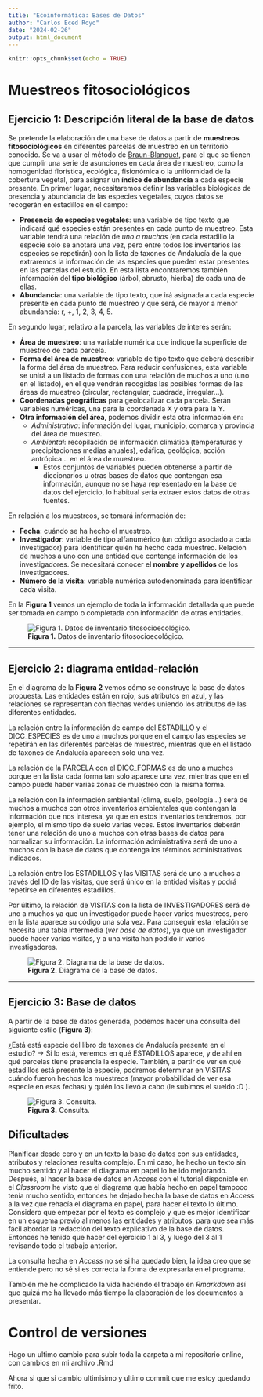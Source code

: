 ```yaml
---
title: "Ecoinformática: Bases de Datos"
author: "Carlos Eced Royo"
date: "2024-02-26"
output: html_document
---
```


```r
knitr::opts_chunk$set(echo = TRUE)
```

# Muestreos fitosociológicos

## Ejercicio 1: Descripción literal de la base de datos

Se pretende la elaboración de una base de datos a partir de **muestreos fitosociológicos** en diferentes parcelas de muestreo en un territorio conocido. Se va a usar el método de [Braun-Blanquet](https://biogeografia.net/fitosocio06.html), para el que se tienen que cumplir una serie de asunciones en cada área de muestreo, como la homogenidad florística, ecológica, fisionómica o la uniformidad de la cobertura vegetal, para asignar un **índice de abundancia** a cada especie presente. En primer lugar, necesitaremos definir las variables biológicas de presencia y abundancia de las especies vegetales, cuyos datos se recogerán en estadillos en el campo:

-   **Presencia de especies vegetales**: una variable de tipo texto que indicará qué especies están presentes en cada punto de muestreo. Esta variable tendrá una relación de *uno a muchos* (en cada estadillo la especie solo se anotará una vez, pero entre todos los inventarios las especies se repetirán) con la lista de taxones de Andalucía de la que extraremos la información de las especies que pueden estar presentes en las parcelas del estudio. En esta lista encontraremos también información del **tipo biológico** (árbol, abrusto, hierba) de cada una de ellas.
-   **Abundancia**: una variable de tipo texto, que irá asignada a cada especie presente en cada punto de muestreo y que será, de mayor a menor abundancia: r, +, 1, 2, 3, 4, 5.

En segundo lugar, relativo a la parcela, las variables de interés serán:

-   **Área de muestreo**: una variable numérica que indique la superficie de muestreo de cada parcela.
-   **Forma del área de muestreo**: variable de tipo texto que deberá describir la forma del área de muestreo. Para reducir confusiones, esta variable se unirá a un listado de formas con una relación de muchos a uno (uno en el listado), en el que vendrán recogidas las posibles formas de las áreas de muestreo (circular, rectangular, cuadrada, irregular...).
-   **Coordenadas geográficas** para geolocalizar cada parcela. Serán variables numéricas, una para la coordenada X y otra para la Y.
-   **Otra información del área**, podemos dividir esta otra información en:
    -   *Administrativa*: información del lugar, municipio, comarca y provincia del área de muestreo.
    -   *Ambiental*: recopilación de información climática (temperaturas y precipitaciones medias anuales), edáfica, geológica, acción antrópica... en el área de muestreo.
        -   Estos conjuntos de variables pueden obtenerse a partir de diccionarios u otras bases de datos que contengan esa información, aunque no se haya representado en la base de datos del ejercicio, lo habitual sería extraer estos datos de otras fuentes.

En relación a los muestreos, se tomará información de:

-   **Fecha**: cuándo se ha hecho el muestreo.
-   **Investigador**: variable de tipo alfanumérico (un código asociado a cada investigador) para identificar quién ha hecho cada muestreo. Relación de muchos a uno con una entidad que contenga información de los investigadores. Se necesitará conocer el **nombre y apellidos** de los investigadores.
-   **Número de la visita**: variable numérica autodenominada para identificar cada visita.

En la **Figura 1** vemos un ejemplo de toda la información detallada que puede ser tomada en campo o completada con información de otras entidades.

![**Figura 1.** Datos de inventario fitosocioecológico.](C:/Users\CARLOS\Universidad_CE\Master\Ecoinformatica\Inventarios_bases_datos\Tarea_databases\fichainventario1.png)

------------------------------------------------------------------------

## Ejercicio 2: diagrama entidad-relación

En el diagrama de la **Figura 2** vemos cómo se construye la base de datos propuesta. Las entidades están en rojo, sus atributos en azul, y las relaciones se representan con flechas verdes uniendo los atributos de las diferentes entidades.

La relación entre la información de campo del ESTADILLO y el DICC_ESPECIES es de uno a muchos porque en el campo las especies se repetirán en las diferentes parcelas de muestreo, mientras que en el listado de taxones de Andalucía aparecen solo una vez.

La relación de la PARCELA con el DICC_FORMAS es de uno a muchos porque en la lista cada forma tan solo aparece una vez, mientras que en el campo puede haber varias zonas de muestreo con la misma forma.

La relación con la información ambiental (clima, suelo, geología...) será de muchos a muchos con otros inventarios ambientales que contengan la información que nos interesa, ya que en estos inventarios tendremos, por ejemplo, el mismo tipo de suelo varias veces. Estos inventarios deberán tener una relación de uno a muchos con otras bases de datos para normalizar su información. La información administrativa será de uno a muchos con la base de datos que contenga los términos administrativos indicados.

La relación entre los ESTADILLOS y las VISITAS será de uno a muchos a través del ID de las visitas, que será único en la entidad visitas y podrá repetirse en diferentes estadillos.

Por último, la relación de VISITAS con la lista de INVESTIGADORES será de uno a muchos ya que un investigador puede hacer varios muestreos, pero en la lista aparece su código una sola vez. Para conseguir esta relación se necesita una tabla intermedia (*ver base de datos*), ya que un investigador puede hacer varias visitas, y a una visita han podido ir varios investigadores.

![**Figura 2.** Diagrama de la base de datos.](C:/Users\CARLOS\Universidad_CE\Master\Ecoinformatica\Inventarios_bases_datos\Tarea_databases\diagrama.jpeg)

------------------------------------------------------------------------

## Ejercicio 3: Base de datos

A partir de la base de datos generada, podemos hacer una consulta del siguiente estilo (**Figura 3**):

¿Está está especie del libro de taxones de Andalucía presente en el estudio? → Si lo está, veremos en qué ESTADILLOS aparece, y de ahí en qué parcelas tiene presencia la especie. También, a partir de ver en qué estadillos está presente la especie, podremos determinar en VISITAS cuándo fueron hechos los muestreos (mayor probabilidad de ver esa especie en esas fechas) y quién los llevó a cabo (le subimos el sueldo :D ).

![**Figura 3.** Consulta.](C:/Users\CARLOS\Universidad_CE\Master\Ecoinformatica\Inventarios_bases_datos\Tarea_databases\consulta.png)

## Dificultades

Planificar desde cero y en un texto la base de datos con sus entidades, atributos y relaciones resulta complejo. En mi caso, he hecho un texto sin mucho sentido y al hacer el diagrama en papel lo he ido mejorando. Después, al hacer la base de datos en *Access* con el tutorial disponible en el *Classroom* he visto que el diagrama que había hecho en papel tampoco tenía mucho sentido, entonces he dejado hecha la base de datos en *Access* a la vez que rehacía el diagrama en papel, para hacer el texto lo último. Considero que empezar por el texto es complejo y que es mejor identificar en un esquema previo al menos las entidades y atributos, para que sea más fácil abordar la redacción del texto explicativo de la base de datos. Entonces he tenido que hacer del ejercicio 1 al 3, y luego del 3 al 1 revisando todo el trabajo anterior.

La consulta hecha en *Access* no sé si ha quedado bien, la idea creo que se entiende pero no sé si es correcta la forma de expresarla en el programa.

También me he complicado la vida haciendo el trabajo en *Rmarkdown* así que quizá me ha llevado más tiempo la elaboración de los documentos a presentar.

# Control de versiones
Hago un ultimo cambio para subir toda la carpeta a mi repositorio online, con cambios en mi archivo .Rmd

Ahora si que si cambio ultimisimo y ultimo commit que me estoy quedando frito.
